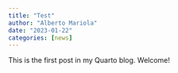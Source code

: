 ```yaml
---
title: "Test"
author: "Alberto Mariola"
date: "2023-01-22"
categories: [news]
---
```


This is the first post in my Quarto blog. Welcome!
